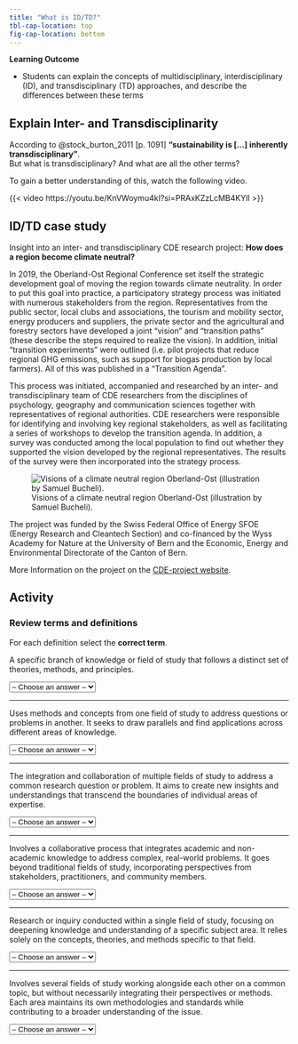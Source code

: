 ```yaml
---
title: "What is ID/TD?"
tbl-cap-location: top
fig-cap-location: bottom
---
```


::::: learning
::: learning-header
**Learning Outcome**
:::

::: learning-body
-   Students can explain the concepts of multidisciplinary, interdisciplinary (ID), and transdisciplinary (TD) approaches, and describe the differences between these terms
:::
:::::

## Explain Inter- and Transdisciplinarity

According to @stock_burton_2011 [p. 1091] **“sustainability is \[...\] inherently transdisciplinary”**.\
But what is transdisciplinary? And what are all the other terms?

To gain a better understanding of this, watch the following video.

{{< video https://youtu.be/KnVWoymu4kI?si=PRAxKZzLcMB4KYlI >}}

## ID/TD case study

Insight into an inter- and transdisciplinary CDE research project: **How does a region become climate neutral?**

In 2019, the Oberland-Ost Regional Conference set itself the strategic development goal of moving the region towards climate neutrality. In order to put this goal into practice, a participatory strategy process was initiated with numerous stakeholders from the region. Representatives from the public sector, local clubs and associations, the tourism and mobility sector, energy producers and suppliers, the private sector and the agricultural and forestry sectors have developed a joint "vision" and "transition paths" (these describe the steps required to realize the vision). In addition, initial "transition experiments" were outlined (i.e. pilot projects that reduce regional GHG emissions, such as support for biogas production by local farmers). All of this was published in a "Transition Agenda".

This process was initiated, accompanied and researched by an inter- and transdisciplinary team of CDE researchers from the disciplines of psychology, geography and communication sciences together with representatives of regional authorities. CDE researchers were responsible for identifying and involving key regional stakeholders, as well as facilitating a series of workshops to develop the transition agenda. In addition, a survey was conducted among the local population to find out whether they supported the vision developed by the regional representatives. The results of the survey were then incorporated into the strategy process.

![Visions of a climate neutral region Oberland-Ost (illustration by Samuel Bucheli).](images/Poster_Klimaneutrale_Region%20Oberland-Ost.png){#fig-klimaneutral-berneroberland}

The project was funded by the Swiss Federal Office of Energy SFOE (Energy Research and Cleantech Section) and co-financed by the Wyss Academy for Nature at the University of Bern and the Economic, Energy and Environmental Directorate of the Canton of Bern.

More Information on the project on the [CDE-project website](https://www.cde.unibe.ch/forschung/projekte/lokale_energie_transitions_experimente_fuer_eine_klimaneutrale_gesellschaft/index_ger.html){target="_blank"}.

## Activity

::: {.callout-caution collapse="true"}
### Review terms and definitions

For each definition select the **correct term**.

<!-- Question 1 -->

<p>A specific branch of knowledge or field of study that follows a distinct set of theories, methods, and principles.</p>

<select id="quiz-question-1" onchange="checkAnswer1()"> <option value="">-- Choose an answer --</option> <option value="Discipline">Discipline</option> <option value="Interdisciplinary (ID)">Interdisciplinary (ID)</option> <option value="Intra/monodisciplinary">Intra/monodisciplinary</option> <option value="Transdisciplinary (TD)">Transdisciplinary (TD)</option> <option value="Multidisciplinary">Multidisciplinary</option> <option value="Crossdisciplinary">Crossdisciplinary</option> </select>

<p id="quiz-feedback-1" style="font-weight: bold;">

</p>

```{=html}
<script>
  function checkAnswer1() {
    const selected = document.getElementById("quiz-question-1").value;
    const feedback = document.getElementById("quiz-feedback-1");
    if (selected === "Discipline") {
      feedback.textContent = "✅ Correct! ";
      feedback.style.color = "green";
    } else if (selected === "") {
      feedback.textContent = "Please select an answer.";
      feedback.style.color = "orange";
    } else {
      feedback.textContent = "❌ Incorrect. Try again.";
      feedback.style.color = "red";
    }
  }
</script>
```

------------------------------------------------------------------------

<!-- Question 2 -->

<p>Uses methods and concepts from one field of study to address questions or problems in another. It seeks to draw parallels and find applications across different areas of knowledge.</p>

<select id="quiz-question-2" onchange="checkAnswer2()"> <option value="">-- Choose an answer --</option> <option value="Discipline">Discipline</option> <option value="Interdisciplinary (ID)">Interdisciplinary (ID)</option> <option value="Intra/monodisciplinary">Intra/monodisciplinary</option> <option value="Transdisciplinary (TD)">Transdisciplinary (TD)</option> <option value="Multidisciplinary">Multidisciplinary</option> <option value="Crossdisciplinary">Crossdisciplinary</option> </select>

<p id="quiz-feedback-2" style="font-weight: bold;">

</p>

```{=html}
<script>
  function checkAnswer2() {
    const selected = document.getElementById("quiz-question-2").value;
    const feedback = document.getElementById("quiz-feedback-2");
    if (selected === "Crossdisciplinary") {
      feedback.textContent = "✅ Correct! ";
      feedback.style.color = "green";
    } else if (selected === "") {
      feedback.textContent = "Please select an answer.";
      feedback.style.color = "orange";
    } else {
      feedback.textContent = "❌ Incorrect. Try again.";
      feedback.style.color = "red";
    }
  }
</script>
```

------------------------------------------------------------------------

<!-- Question 3 -->

<p>The integration and collaboration of multiple fields of study to address a common research question or problem. It aims to create new insights and understandings that transcend the boundaries of individual areas of expertise.</p>

<select id="quiz-question-3" onchange="checkAnswer3()"> <option value="">-- Choose an answer --</option> <option value="Discipline">Discipline</option> <option value="Interdisciplinary (ID)">Interdisciplinary (ID)</option> <option value="Intra/monodisciplinary">Intra/monodisciplinary</option> <option value="Transdisciplinary (TD)">Transdisciplinary (TD)</option> <option value="Multidisciplinary">Multidisciplinary</option> <option value="Crossdisciplinary">Crossdisciplinary</option> </select>

<p id="quiz-feedback-3" style="font-weight: bold;">

</p>

```{=html}
<script>
  function checkAnswer3() {
    const selected = document.getElementById("quiz-question-3").value;
    const feedback = document.getElementById("quiz-feedback-3");
    if (selected === "Interdisciplinary (ID)") {
      feedback.textContent = "✅ Correct! ";
      feedback.style.color = "green";
    } else if (selected === "") {
      feedback.textContent = "Please select an answer.";
      feedback.style.color = "orange";
    } else {
      feedback.textContent = "❌ Incorrect. Try again.";
      feedback.style.color = "red";
    }
  }
</script>
```

------------------------------------------------------------------------

<!-- Question 4 -->

<p>Involves a collaborative process that integrates academic and non-academic knowledge to address complex, real-world problems. It goes beyond traditional fields of study, incorporating perspectives from stakeholders, practitioners, and community members.</p>

<select id="quiz-question-4" onchange="checkAnswer4()"> <option value="">-- Choose an answer --</option> <option value="Discipline">Discipline</option> <option value="Interdisciplinary (ID)">Interdisciplinary (ID)</option> <option value="Intra/monodisciplinary">Intra/monodisciplinary</option> <option value="Transdisciplinary (TD)">Transdisciplinary (TD)</option> <option value="Multidisciplinary">Multidisciplinary</option> <option value="Crossdisciplinary">Crossdisciplinary</option> </select>

<p id="quiz-feedback-4" style="font-weight: bold;">

</p>

```{=html}
<script>
  function checkAnswer4() {
    const selected = document.getElementById("quiz-question-4").value;
    const feedback = document.getElementById("quiz-feedback-4");
    if (selected === "Transdisciplinary (TD)") {
      feedback.textContent = "✅ Correct! ";
      feedback.style.color = "green";
    } else if (selected === "") {
      feedback.textContent = "Please select an answer.";
      feedback.style.color = "orange";
    } else {
      feedback.textContent = "❌ Incorrect. Try again.";
      feedback.style.color = "red";
    }
  }
</script>
```

------------------------------------------------------------------------

<!-- Question 5 -->

<p>Research or inquiry conducted within a single field of study, focusing on deepening knowledge and understanding of a specific subject area. It relies solely on the concepts, theories, and methods specific to that field.</p>

<select id="quiz-question-5" onchange="checkAnswer5()"> <option value="">-- Choose an answer --</option> <option value="Discipline">Discipline</option> <option value="Interdisciplinary (ID)">Interdisciplinary (ID)</option> <option value="Intra/monodisciplinary">Intra/monodisciplinary</option> <option value="Transdisciplinary (TD)">Transdisciplinary (TD)</option> <option value="Multidisciplinary">Multidisciplinary</option> <option value="Crossdisciplinary">Crossdisciplinary</option> </select>

<p id="quiz-feedback-5" style="font-weight: bold;">

</p>

```{=html}
<script>
  function checkAnswer5() {
    const selected = document.getElementById("quiz-question-5").value;
    const feedback = document.getElementById("quiz-feedback-5");
    if (selected === "Intra/monodisciplinary") {
      feedback.textContent = "✅ Correct! ";
      feedback.style.color = "green";
    } else if (selected === "") {
      feedback.textContent = "Please select an answer.";
      feedback.style.color = "orange";
    } else {
      feedback.textContent = "❌ Incorrect. Try again.";
      feedback.style.color = "red";
    }
  }
</script>
```

------------------------------------------------------------------------

<!-- Question 6 -->

<p>Involves several fields of study working alongside each other on a common topic, but without necessarily integrating their perspectives or methods. Each area maintains its own methodologies and standards while contributing to a broader understanding of the issue.</p>

<select id="quiz-question-6" onchange="checkAnswer6()"> <option value="">-- Choose an answer --</option> <option value="Discipline">Discipline</option> <option value="Interdisciplinary (ID)">Interdisciplinary (ID)</option> <option value="Intra/monodisciplinary">Intra/monodisciplinary</option> <option value="Transdisciplinary (TD)">Transdisciplinary (TD)</option> <option value="Multidisciplinary">Multidisciplinary</option> <option value="Crossdisciplinary">Crossdisciplinary</option> </select>

<p id="quiz-feedback-6" style="font-weight: bold;">

</p>

```{=html}
<script>
  function checkAnswer6() {
    const selected = document.getElementById("quiz-question-6").value;
    const feedback = document.getElementById("quiz-feedback-6");
    if (selected === "Multidisciplinary") {
      feedback.textContent = "✅ Correct! ";
      feedback.style.color = "green";
    } else if (selected === "") {
      feedback.textContent = "Please select an answer.";
      feedback.style.color = "orange";
    } else {
      feedback.textContent = "❌ Incorrect. Try again.";
      feedback.style.color = "red";
    }
  }
</script>
```
:::
